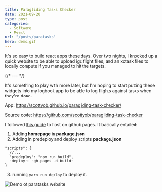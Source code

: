 ```yaml
---
title: Paragliding Tasks Checker
date: 2021-09-20
type: post
categories:
  - Software
  - React
url: "/posts/paratasks"
hero: demo.gif
---
```



It's so easy to build react apps these days.  Over two nights, I knocked up a quick website to be able to upload igc flight files, and an xctask files to locally compute if you managed to hit the targets.

{/* --- */}

It's something to play with more later, but I'm hoping to start putting these widgets into my logbook app to be able to log flights against tasks when they're done.

App:  https://scottyob.github.io/paragliding-task-checker/

Source code:  https://github.com/scottyob/paragliding-task-checker

I followed [this guide](https://dev.to/yuribenjamin/how-to-deploy-react-app-in-github-pages-2a1f) to host on github pages.  It basically entailed:
1.  Adding **homepage** in **package.json**
2.  Adding in predeploy and deploy scripts **package.json**

```
"scripts": {
  //...
  "predeploy": "npm run build",
  "deploy": "gh-pages -d build"
}
```

3. running ```yarn run deploy``` to deploy it.

<img src={demo.src} alt="Demo of paratasks website" />
